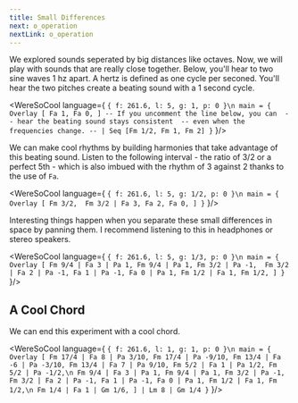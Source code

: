 ```yaml
---
title: Small Differences 
next: o_operation
nextLink: o_operation
---
```


We explored sounds seperated by big distances like octaves. Now, we will play with sounds that are really close together. Below, you'll hear to two sine waves 1 hz apart.
A hertz is defined as one cycle per seconed. You'll hear the two pitches create a beating sound with a 1 second cycle.

<WereSoCool language={
`{ f: 261.6, l: 5, g: 1, p: 0 }\n
main = {
  Overlay [
    Fa 1,
    Fa 0,
  ]
  -- If you uncomment the line below, you can 
  -- hear the beating sound stays consistent 
  -- even when the frequencies change.
  -- | Seq [Fm 1/2, Fm 1, Fm 2]
}`
}/>


We can make cool rhythms by building harmonies that take advantage of this beating sound. Listen to the following interval - the ratio of 3/2 or a perfect 5th - which is also imbued with the rhythm of 3 against 2 thanks to the use of `Fa`.

<WereSoCool language={
`{ f: 261.6, l: 5, g: 1/2, p: 0 }\n
main = {
  Overlay [
    Fm 3/2, 
    Fm 3/2 | Fa 3,
    Fa 2,
    Fa 0,
  ]
}`
}/>

Interesting things happen when you separate these small differences in space by panning them. I recommend listening to this in headphones or stereo speakers. 

<WereSoCool language={
`{ f: 261.6, l: 5, g: 1/3, p: 0 }\n
main = {
  Overlay [
    Fm 9/4 | Fa 3 | Pa 1,
    Fm 9/4 | Pa 1,
    Fm 3/2 | Pa -1, 
    Fm 3/2 | Fa 2 | Pa -1,
    Fa 1 | Pa -1,
    Fa 0 | Pa 1,
    Fm 1/2 | Fa 1,
    Fm 1/2,
  ]
}`
}/>

## A Cool Chord

We can end this experiment with a cool chord. 

<WereSoCool language={
`{ f: 261.6, l: 1, g: 1, p: 0 }\n
main = {
  Overlay [
    Fm 17/4 | Fa 8 | Pa 3/10,
    Fm 17/4 | Pa -9/10,
    Fm 13/4 | Fa -6 | Pa -3/10,
    Fm 13/4 | Fa 7 | Pa 9/10,
    Fm 5/2 | Fa 1 | Pa 1/2,
    Fm 5/2 | Pa -1/2,\n
    Fm 9/4 | Fa 3 | Pa 1,
    Fm 9/4 | Pa 1,
    Fm 3/2 | Pa -1, 
    Fm 3/2 | Fa 2 | Pa -1,
    Fa 1 | Pa -1,
    Fa 0 | Pa 1,
    Fm 1/2 | Fa 1,
    Fm 1/2,\n
    Fm 1/4 | Fa 1 | Gm 1/6,
  ]
  | Lm 8
  | Gm 1/4
}`
}/>
